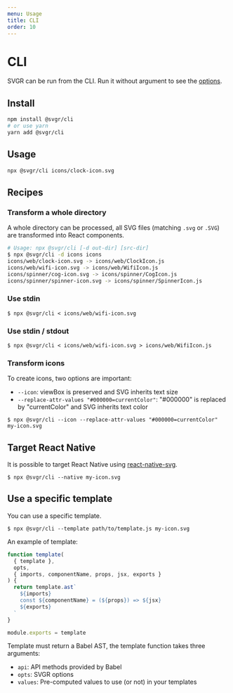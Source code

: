 ```yaml
---
menu: Usage
title: CLI
order: 10
---
```


# CLI

SVGR can be run from the CLI. Run it without argument to see the [options](/docs/options).

## Install

```bash
npm install @svgr/cli
# or use yarn
yarn add @svgr/cli
```

## Usage

```bash
npx @svgr/cli icons/clock-icon.svg
```

## Recipes

### Transform a whole directory

A whole directory can be processed, all SVG files (matching `.svg` or `.SVG`)
are transformed into React components.

```sh
# Usage: npx @svgr/cli [-d out-dir] [src-dir]
$ npx @svgr/cli -d icons icons
icons/web/clock-icon.svg -> icons/web/ClockIcon.js
icons/web/wifi-icon.svg -> icons/web/WifiIcon.js
icons/spinner/cog-icon.svg -> icons/spinner/CogIcon.js
icons/spinner/spinner-icon.svg -> icons/spinner/SpinnerIcon.js
```

### Use stdin

```
$ npx @svgr/cli < icons/web/wifi-icon.svg
```

### Use stdin / stdout

```
$ npx @svgr/cli < icons/web/wifi-icon.svg > icons/web/WifiIcon.js
```

### Transform icons

To create icons, two options are important:

- `--icon`: viewBox is preserved and SVG inherits text size
- `--replace-attr-values "#000000=currentColor"`: "#000000" is replaced by
  "currentColor" and SVG inherits text color

```
$ npx @svgr/cli --icon --replace-attr-values "#000000=currentColor" my-icon.svg
```

## Target React Native

It is possible to target React Native using [react-native-svg](https://github.com/react-native-community/react-native-svg).

```
$ npx @svgr/cli --native my-icon.svg
```

## Use a specific template

You can use a specific template.

```
$ npx @svgr/cli --template path/to/template.js my-icon.svg
```

An example of template:

```js
function template(
  { template },
  opts,
  { imports, componentName, props, jsx, exports }
) {
  return template.ast`
    ${imports}
    const ${componentName} = (${props}) => ${jsx}
    ${exports}
  `
}

module.exports = template
```

Template must return a Babel AST, the template function takes three arguments:

- `api`: API methods provided by Babel
- `opts`: SVGR options
- `values`: Pre-computed values to use (or not) in your templates
